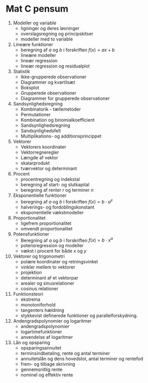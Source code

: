 # Mat C pensum

1. Modeller og variable
    - ligninger og deres løsninger
    - overslagsregning og principskitser
    - modeller med to variable

2. Lineære funktioner
    - beregning af $a$ og $b$ i forskriften $f(x)=ax+b$
    - lineære modeller
    - lineær regression
    - lineær regression og residualplot

3. Statistik
    - Ikke-grupperede observationer
    - Diagrammer og kvartilsæt
    - Boksplot
    - Grupperede observationer
    - Diagrammer for grupperede observationer

4. Sandsynlighedsregning
    - Kombinatorik - tællemetoder
    - Permutationer
    - Kombination og binomialkoefficient
    - Sandsynlighedsregning
    - Sandsynlighedsfelt
    - Multiplikations- og additionsprincippet

5. Vektorer
    - Vektorers koordinater
    - Vektorregneregler
    - Længde af vektor
    - skalarprodukt
    - tværvektor og determinant

6. Procent
    - procentregning og indekstal
    - beregning af start- og slutkapital
    - beregning af renter $r$ og terminer $n$

7. Eksponentielle funktioner
    - beregning af $a$ og $b$ i forskriften $f(x) = b \cdot a^x$
    - halverings- og fordoblingskonstant
    - eksponentielle vækstmodeller

8. Proportionalitet
    - ligefrem proportionalitet
    - omvendt proportionalitet

9. Potensfunktioner
    - Beregning af $a$ og $b$ i forskriften $f(x)=b \cdot x^a$
    - potensregression og modeller
    - vækst i procent for både $x$ og $y$

10. Vektorer og trigonometri
    - polære koordinater og retningsvinkel
    - vinkler mellem to vektorer
    - projektion
    - determinant af et vektorpar
    - arealer og sinusrelationer
    - cosinus relationer

11. Funktionsteori
    - ekstrema
    - monotoniforhold
    - tangenters hældning
    - stykkevist definerede funktioner og parallelforskydning.

12. Andengradspolynomier og logaritmer
    - andengradspolynomier
    - logartimefunktioner
    - anvendelse af logaritmer

13. Lån og opsparing
    - opsparingsannuitet
    - terminsindbetaling, rente og antal terminer
    - annuitetslån og dens hovedstol, antal terminer og rentefod
    - frem- og tilbage skrivning
    - gennemsnitlig rente
    - nominel og effektiv rente